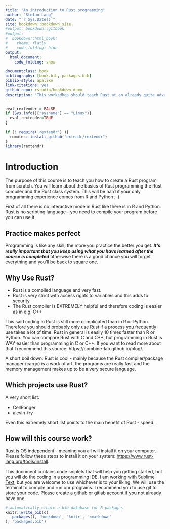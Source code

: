 ```yaml
--- 
title: "An introduction to Rust programming"
author: "Stefan Lang"
date: "`r Sys.Date()`"
site: bookdown::bookdown_site
#output: bookdown::gitbook
#output:
#  bookdown::html_book:
#    theme: flatly
#    code_folding: hide
output:
  html_document:
    code_folding: show

documentclass: book
bibliography: [book.bib, packages.bib]
biblio-style: apalike
link-citations: yes
github-repo: rstudio/bookdown-demo
description: "This worksdhop should teach Rust at an already quite advanced level. Previous programming skills are recommended!"
---
```


```r
eval_rextender = FALSE
if (Sys.info()["sysname"] == "Linux"){
  eval_rextender=TRUE
}

if (! require('rextendr') ){
  remotes::install_github("extendr/rextendr")
}
library(rextendr)
```

# Introduction

The purpose of this course is to teach you how to create a Rust program from scratch. You will learn about the basics of Rust programming the Rust compiler and the Rust class system. This will be hard if your only programming experience comes from R and Python ;-)

First of all there is no interactive mode in Rust like there is in R and Python. Rust is no scripting language - you need to compile your program before you can use it.

## Practice makes perfect

Programming is like any skill, the more you practice the better you get. ***It's really important that you keep using what you have learned after the course is completed*** otherwise there is a good chance you will forget everything and you'll be back to square one.

## Why Use Rust?

- Rust is a compiled language and very fast.
- Rust is very strict with access rights to variables and this adds to security
- The Rust compiler is EXTREMELY helpful and therefore coding is easier as in e.g. C++

This said coding in Rust is still more complicated than in R or Python. Therefore you should probably only use Rust if a process you frequently use takes a lot of time. Rust in general is easily 10 times faster than R or Python. You can compare Rust with C and C++, but programming in Rust is WAY easier than programming in C or C++. If you want to read more about that I recommend this source: https://combine-lab.github.io/blog/.

A short boil down: Rust is cool - mainly because the Rust compiler/package manager (cargo) is a work of art, the programs are really fast and the memory management makes up to be a very secure language.

## Which projects use Rust?

A very short list:

- CellRanger
- alevin-fry

Even this extremely short list points to the main benefit of Rust - speed.

## How will this course work?

Rust is OS independent - meaning you all will install it on your computer. Please follow these steps to install it on your system: [https://www.rust-lang.org/tools/install ](https://www.rust-lang.org/tools/install).

This document contains code sniplets that will help you getting started, but you will do the coding in a programming IDE. I am working with [Sublime Text](https://www.sublimetext.com/), but you are welcome to use whichever is to your liking. We will use the terminal to compile and run our programs. I recommend you to use git to store your code. Please create a github or gitlab account if you not already have one.


```r
# automatically create a bib database for R packages
knitr::write_bib(c(
  .packages(), 'bookdown', 'knitr', 'rmarkdown'
), 'packages.bib')
```
